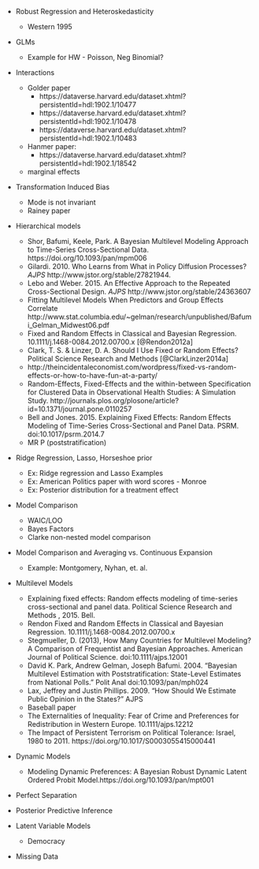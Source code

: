 - Robust Regression and Heteroskedasticity

    - Western 1995

- GLMs
    - Example for HW - Poisson, Neg Binomial?
- Interactions

    - Golder paper
        - https://dataverse.harvard.edu/dataset.xhtml?persistentId=hdl:1902.1/10477
        - https://dataverse.harvard.edu/dataset.xhtml?persistentId=hdl:1902.1/10478
        - https://dataverse.harvard.edu/dataset.xhtml?persistentId=hdl:1902.1/10483

    - Hanmer paper:
        - https://dataverse.harvard.edu/dataset.xhtml?persistentId=hdl:1902.1/18542
    - marginal effects

- Transformation Induced Bias

    - Mode is not invariant
    - Rainey paper

- Hierarchical models

    - Shor, Bafumi, Keele, Park. A Bayesian Multilevel Modeling Approach to Time-Series Cross-Sectional Data. https://doi.org/10.1093/pan/mpm006
    - Gilardi. 2010. Who Learns from What in Policy Diffusion Processes? *AJPS* http://www.jstor.org/stable/27821944.
    - Lebo and Weber. 2015. An Effective Approach to the Repeated Cross-Sectional Design. *AJPS* http://www.jstor.org/stable/24363607
    - Fitting Multilevel Models When Predictors and Group
Effects Correlate http://www.stat.columbia.edu/~gelman/research/unpublished/Bafumi_Gelman_Midwest06.pdf
    - Fixed and Random Effects in Classical and Bayesian Regression. 10.1111/j.1468-0084.2012.00700.x [@Rendon2012a]
    - Clark, T. S. & Linzer, D. A. Should I Use Fixed or Random Effects? Political Science Research and Methods [@ClarkLinzer2014a]
    - http://theincidentaleconomist.com/wordpress/fixed-vs-random-effects-or-how-to-have-fun-at-a-party/
    - Random-Effects, Fixed-Effects and the within-between Specification for Clustered Data in Observational Health Studies: A Simulation Study. http://journals.plos.org/plosone/article?id=10.1371/journal.pone.0110257
    - Bell and Jones. 2015. Explaining Fixed Effects: Random Effects Modeling of Time-Series Cross-Sectional and Panel Data. PSRM. doi:10.1017/psrm.2014.7
    - MR P (poststratification)

- Ridge Regression, Lasso, Horseshoe prior

    - Ex: Ridge regression and Lasso Examples
    - Ex: American Politics paper with word scores - Monroe
    - Ex: Posterior distribution for a treatment effect

- Model Comparison

    - WAIC/LOO
    - Bayes Factors
    - Clarke non-nested model comparison

- Model Comparison and Averaging vs. Continuous Expansion

    - Example: Montgomery, Nyhan, et. al.


- Multilevel Models

    - Explaining fixed effects: Random effects modeling of time-series cross-sectional and panel data. Political Science Research and Methods , 2015. Bell.
    - Rendon Fixed and Random Effects in Classical and Bayesian Regression. 10.1111/j.1468-0084.2012.00700.x
    - Stegmueller, D. (2013), How Many Countries for Multilevel Modeling? A Comparison of Frequentist and Bayesian Approaches. American Journal of Political Science. doi:10.1111/ajps.12001
    - David K. Park, Andrew Gelman, Joseph Bafumi. 2004. "Bayesian Multilevel Estimation with Poststratification: State-Level Estimates from National Polls." Polit Anal doi:10.1093/pan/mph024
    - Lax, Jeffrey and Justin Phillips. 2009. "How Should We Estimate Public Opinion in the States?" AJPS
    - Baseball paper
    - The Externalities of Inequality: Fear of Crime and Preferences for Redistribution in Western Europe. 10.1111/ajps.12212
    - The Impact of Persistent Terrorism on Political Tolerance: Israel, 1980 to 2011. https://doi.org/10.1017/S0003055415000441



- Dynamic Models

    - Modeling Dynamic Preferences: A Bayesian Robust Dynamic Latent Ordered Probit Model.https://doi.org/10.1093/pan/mpt001

- Perfect Separation

- Posterior Predictive Inference

- Latent Variable Models

    - Democracy

- Missing Data
